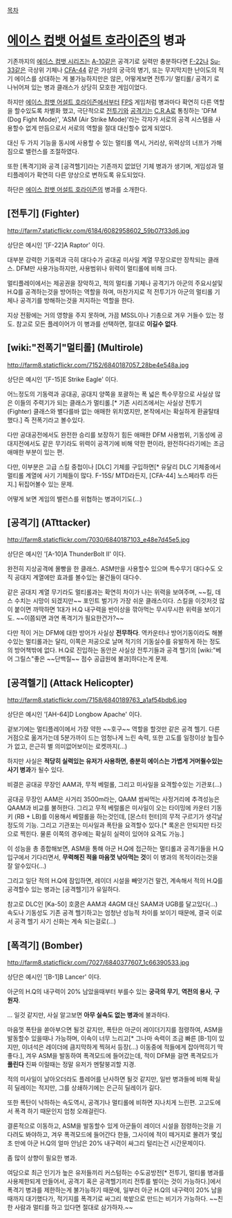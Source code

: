 [[목차]]
= [[에이스 컴뱃 어설트 호라이즌]]의 병과 =

기존까지의 [[에이스 컴뱃 시리즈]]는 [[A-10]]같은 공격기로 실력만 충분하다면 [[F-22]]나 [[Su-33]]같은 극상위 기체나 [[CFA-44]] 같은 가상의 궁극의 병기, 또는 무지막지한 난이도의 적기 에이스를 상대하는 게 불가능하지만은 않은, 어떻게보면 전투기/ 멀티롤/ 공격기 로 나뉘어져 있는 병과 클래스가 상당히 모호한 게임이었다.

하지만 [[에이스 컴뱃 어설트 호라이즌]]에서부터 [[FPS]] 게임처럼 병과마다 확연히 다른 역할을 할수있도록 차별화 했고, 극단적으로 [[전투기]]와 [[공격기]]는 [[C.R.A]]로 통칭하는 'DFM (Dog Fight Mode)', 'ASM (Air Strike Mode)'라는 각자가 서로의 공격 시스템을 사용할수 없게 만듬으로서 서로의 역할을 절대 대신할수 없게 되었다.

대신 두 가지 기능을 동시에 사용할 수 있는 멀티롤 역시, 거리상, 위력상의 너프가 가해짐으로 밸런스를 조절하였다.

또한 [폭격기]와 공격 [공격헬기]라는 기존까지 없었던 기체 병과가 생기며, 게임성과 멀티플레이가 확연히 다른 양상으로 변하도록 유도되었다.

하단은 [[에이스 컴뱃 어설트 호라이즌]]의 병과를 소개한다.

== [전투기] (Fighter) ==

http://farm7.staticflickr.com/6184/6082958602_59b07f33d6.jpg

상단은 예시인 '[F-22]A Raptor' 이다.

대부분 강력한 기동력과 극히 대다수가 공대공 미사일 계열 무장으로만 장착되는 클래스. DFM만 사용가능하지만, 사용범위나 위력이 멀티롤에 비해 크다.

멀티플레이에서는 제공권을 장악하고, 적의 멀티롤 기체나 공격기가 아군의 주요시설및 H.Q를 공격하는것을 방어하는 역할을 하며, 마찬가지로 적 전투기가 아군의 멀티롤 기체나 공격기를 방해하는것을 저지하는 역할을 한다. 

지상 전황에는 거의 영향을 주지 못하며, 가끔 MSSL이나 기총으로 겨우 거들수 있는 정도. 참고로 모든 플레이어가 이 병과를 선택하면, 절대로 '''이길수 없다'''.

== [wiki:"전폭기"멀티롤] (Multirole) ==

http://farm8.staticflickr.com/7152/6840187057_28be4e548a.jpg

상단은 예시인 '[F-15]E Strike Eagle' 이다.

어느정도의 기동력과 공대공, 공대지 양쪽을 포괄하는 폭 넓은 특수무장으로 사실상 많은 이들의 주력기가 되는 클래스가 멀티롤.[* 기존 시리즈에서는 사실상 전투기 (Fighter) 클래스와 별다를바 없는 애매한 위치였지만, 본작에서는 확실하게 환골탈태 했다.] 즉 전폭기라고 볼수있다.

다만 공대공전에서도 완전한 승리를 보장하기 힘든 애매한 DFM 사용범위, 기동성에 공대지전에서도 같은 무기라도 위력이 공격기에 비해 약한 편이라, 완전하다라기에는 조금 애매한 부분이 있는 편.

다만, 이부분은 고급 스킬 중첩이나 [DLC] 기체를 구입하면[* 유달리 DLC 기체중에서 멀티롤 계열에 사기 기체들이 많다. F-15S/ MTD라든지, [CFA-44] 노스페라투 라든지.] 뒤집어볼수 있는 문제.

어떻게 보면 게임의 밸런스를 위협하는 병과이기도(...) 

== [공격기] (ATttacker) ==

http://farm8.staticflickr.com/7030/6840187103_e48e7d45e5.jpg

상단은 예시인 '[A-10]A ThunderBolt Ⅱ' 이다.

완전히 지상공격에 몰빵을 한 클래스. ASM만을 사용할수 있으며 특수무기 대다수도 오직 공대지 계열에만 효과를 볼수있는 물건들이 대다수. 

같은 공대지 계열 무기라도 멀티롤과는 확연히 차이가 나는 위력을 보여주며, ~~킬, 데스 수치는 시망이 되겠지만~~ 포인트 벌기가 가장 쉬운 클래스이다. 스킬을 이것저것 많이 붙이면 까딱하면 1대가 H.Q 내구력을 반이상을 깎아먹는 무시무시한 위력을 보이기도. ~~이쯤되면 과연 폭격기가 필요한건가?~~

다만 적이 거는 DFM에 대한 방어가 사실상 '''전무하다'''. 역카운터나 방어기동이라도 해볼수있는 멀티롤과는 달리, 이쪽은 저공으로 날며 적기의 기동실수를 유발하게 하는 정도의 방어책밖에 없다. H.Q로 진입하는 동안은 사실상 전투기들과 공격 헬기의 [wiki:"베어 그릴스"좋은 ~~단백질~~ 점수 공급원에 불과]하다는게 문제.

== [공격헬기] (Attack Helicopter) == 

http://farm8.staticflickr.com/7158/6840189763_a1af54bdb6.jpg

상단은 예시인 '[AH-64]D Longbow Apache' 이다.

겉보기에는 멀티플레이에서 가장 약한 ~~호구~~ 역할을 할것만 같은 공격 헬기. 다른 거점으로 옮겨가는데 5분가까이 드는 엄청나게 느린 속력, 또한 고도를 일정이상 높힐수가 없고, 은근히 별 의미없어보이는 로켓까지(...)

하지만 사실은 '''적당히 실력있는 유저가 사용하면, 충분히 에이스는 가볍게 거머쥘수있는 사기 병과'''가 될수 있다.

비결은 공대공 무장인 AAM과, 무적 베럴롤, 그리고 미사일을 요격할수있는 기관포(...)

공대공 무장인 AAM은 사거리 3500m라는, QAAM 쌈싸먹는 사정거리에 추격성능은 QAAM과 비교를 불허한다. 그리고 무적 베럴롤은 미사일이 오는 타이밍에 카운터 기동키 (RB + LB)를 이용해서 베럴롤을 하는것인데, [몬스터 헌터]의 무적 구르기가 생각날 정도의 기능. 그리고 기관포는 미사일과 폭탄을 요격할수 있다.[* 록온은 안되지만 타깃으로 찍힌다. 물론 이쪽의 경우에는 확실히 실력이 있어야 요격도 가능.]

이 성능을 총 종합해보면, ASM을 통해 아군 H.Q에 접근하는 멀티롤과 공격기들을 H.Q 입구에서 기다리면서, '''무력해진 적을 마음껏 낚아먹는 것'''이 이 병과의 목적이라는것을 잘 알수있다(...)

그리고 일단 적의 H.Q에 잠입하면, 레이더 시설을 빼앗기건 말건, 계속해서 적의 H.Q를 공격할수 있는 병과는 [공격헬기]가 유일하다.

참고로 DLC인 [Ka-50] 호쿰은 AAM과 4AGM 대신 SAAM과 UGB를 달고있다(...) 속도나 기동성도 기존 공격 헬기하고는 엄청난 성능적 차이를 보이기 때문에, 결국 이로서 공격 헬기 사기 신화는 계속 되는걸로(...)

== [폭격기] (Bomber) ==

http://farm8.staticflickr.com/7027/6840377607_1c66390533.jpg

상단은 예시인 '[B-1]B Lancer' 이다.

아군의 H.Q의 내구력이 20% 남았을때부터 부를수 있는 '''궁극의 무기''', '''역전의 용사''', '''구원자'''.

... 일것 같지만, 사실 알고보면 '''아무 실속도 없는 병과'''에 불과하다.

마음껏 폭탄을 쏟아부으면 될것 같지만, 폭탄은 아군이 레이더기지를 점령하여, ASM을 발동할수 있을때나 가능하며, 이속이 너무 느리고[* 그나마 속력이 조금 빠른 [B-1]이 있지만, 이녀석은 레이더에 큼지막하게 찍혀서 등장(...) 이동중에 적들에게 잡아먹히기 딱 좋다.], 겨우 ASM을 발동하여 폭격모드에 들어갔는데, 적이 DFM을 걸면 폭격모드가 '''풀린다''' 진짜 이럴때는 정말 유저가 멘탈붕괴할 지경.

적의 미사일이 날아오더라도 플레어를 난사하면 될것 같지만, 일반 병과들에 비해 확실히 딜레이는 적지만, 그를 상쇄하기에는 은근히 딜레이가 길다.

또한 폭탄이 낙하하는 속도역시, 공격기나 멀티롤에 비하면 지나치게 느린편. 고고도에서 폭격 하기 때문인지 엄청 오래걸린다. 

결론적으로 이동하고, ASM을 발동할수 있게 아군들이 레이더 시설을 점령하는것을 기다려도 봐야하고, 겨우 폭격모드에 들어간다 한들, 그사이에 적이 떼거지로 몰려가 몇십초 만에 아군 H.Q의 얼마 안남은 20% 내구력이 싸그리 털리는건 시간문제이다.

좀 많이 상향이 필요한 병과.

여담으로 최근 인기가 높은 유저들끼리 커스텀하는 수도공방전[* 전투기, 멀티롤 병과를 사용제한되게 만들어서, 공격기 혹은 공격헬기끼리 전투를 벌이는 것이 가능하다.]에서 폭격기 병과를 제한하는게 불가능하기 때문에, 일부러 아군 H.Q의 내구력이 20% 남을때까지 대기했다가, 적기지를 폭격기로 싸그리 쑥밭으로 만드는 비기가 가능하다. ~~친한 사람과 멀티를 하고 있다면 절대로 삼가하자.~~

